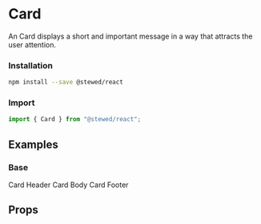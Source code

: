 
<Meta title="Components/Card" component={Card} />

# Card

An Card displays a short and important message in a way that attracts the user attention.

### Installation

```bash
npm install --save @stewed/react
```

### Import

```js
import { Card } from "@stewed/react";
```

## Examples

### Base

<Canvas>
  <Theme>
    <Card>
      <Card.Header bordered>Card Header</Card.Header>
      <Card.Body>Card Body</Card.Body>
      <Card.Footer bordered>Card Footer</Card.Footer>
    </Card>
  </Theme>
</Canvas>

## Props

<ArgsTable of={Card} />
